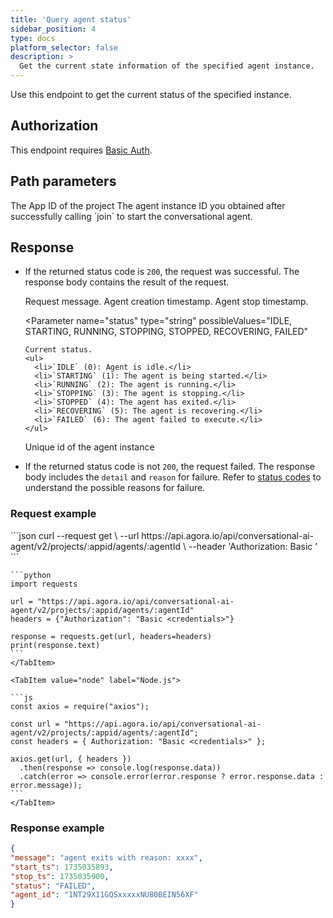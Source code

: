 ```yaml
---
title: 'Query agent status'
sidebar_position: 4
type: docs
platform_selector: false
description: >
  Get the current state information of the specified agent instance.
---
```




<RestAPILayout>
  <LeftColumn
    title={frontMatter.title}
    method="GET"
    endpoint="https://api.agora.io/api/conversational-ai-agent/v2/projects/{appid}/agents/{agentId}"
  >

Use this endpoint to get the current status of the specified <Vpd k="AGENT" /> instance.

## Authorization 

This endpoint requires [Basic Auth](../rest-api/restful-authentication).

## Path parameters

<PathParameter name="appid" type="string" required={true}>
The App ID of the project
</PathParameter>
<PathParameter name="agentId" type="string" required={true}>
The agent instance ID you obtained after successfully calling `join` to start the conversational agent.
</PathParameter>

## Response

- If the returned status code is `200`, the request was successful. The response body contains the result of the request.

  <ParameterList title="OK">
    <Parameter name="message" type="string">
      Request message.
    </Parameter>
    
    <Parameter name="start_ts" type="integer">
      Agent creation timestamp.
    </Parameter>

    <Parameter name="stop_ts" type="integer">
      Agent stop timestamp.
    </Parameter>
    
    <Parameter 
      name="status" 
      type="string" 
      possibleValues="IDLE, STARTING, RUNNING, STOPPING, STOPPED, RECOVERING, FAILED"
    >
      Current status.
      <ul>
        <li>`IDLE` (0): Agent is idle.</li>
        <li>`STARTING` (1): The agent is being started.</li>
        <li>`RUNNING` (2): The agent is running.</li>
        <li>`STOPPING` (3): The agent is stopping.</li>
        <li>`STOPPED` (4): The agent has exited.</li>
        <li>`RECOVERING` (5): The agent is recovering.</li>
        <li>`FAILED` (6): The agent failed to execute.</li>
      </ul>
    </Parameter>

    <Parameter name="agent_id" type="string">
      Unique id of the agent instance
    </Parameter>
  </ParameterList>

- If the returned status code is not `200`, the request failed. The response body includes the `detail` and `reason` for failure. Refer to [status codes](../rest-api/reference#response-status-codes) to understand the possible reasons for failure.
      
</LeftColumn>

<RightColumn>

  ### Request example

  <Tabs groupId="code-examples">
    <TabItem value="curl" label="curl" default>
      ```json
      curl --request get \
      --url https://api.agora.io/api/conversational-ai-agent/v2/projects/:appid/agents/:agentId \
      --header 'Authorization: Basic <credentials>'
      ```
    </TabItem>
    <TabItem value="python" label="Python">

    ```python
    import requests

    url = "https://api.agora.io/api/conversational-ai-agent/v2/projects/:appid/agents/:agentId"
    headers = {"Authorization": "Basic <credentials>"}

    response = requests.get(url, headers=headers)
    print(response.text)
    ```
    </TabItem>

    <TabItem value="node" label="Node.js">

    ```js
    const axios = require("axios");

    const url = "https://api.agora.io/api/conversational-ai-agent/v2/projects/:appid/agents/:agentId";
    const headers = { Authorization: "Basic <credentials>" };

    axios.get(url, { headers })
      .then(response => console.log(response.data))
      .catch(error => console.error(error.response ? error.response.data : error.message));
    ```
    </TabItem>
  </Tabs>

  ### Response example

  ```json
{
  "message": "agent exits with reason: xxxx",
  "start_ts": 1735035893,
  "stop_ts": 1735035900,
  "status": "FAILED",
  "agent_id": "1NT29X11GQSxxxxxNU80BEIN56XF"
}
  ```

  </RightColumn>
</RestAPILayout>